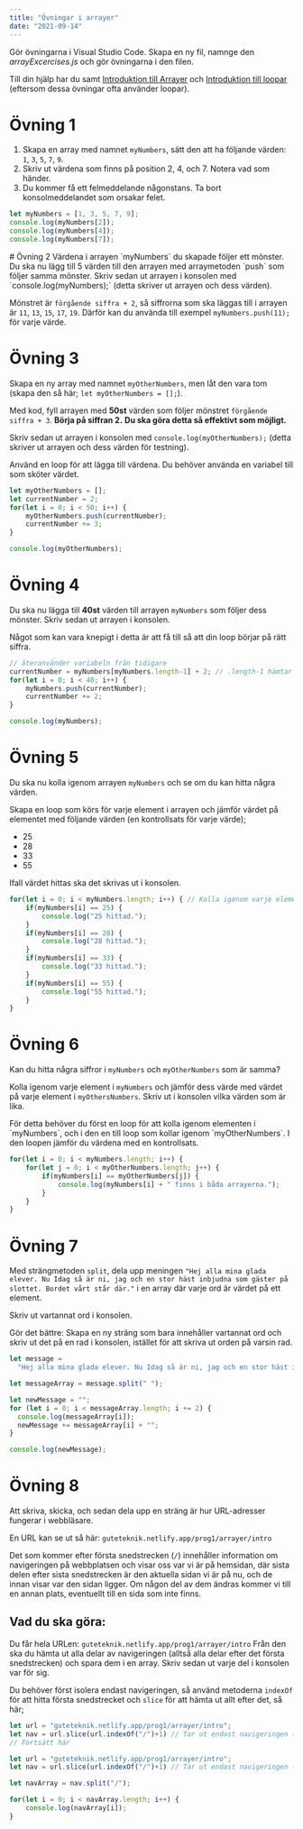 ```yaml
---
title: "Övningar i arrayer"
date: "2021-09-14"
---
```


Gör övningarna i Visual Studio Code. Skapa en ny fil, namnge den _arrayExcercises.js_ och gör övningarna i den filen.

Till din hjälp har du samt [Introduktion till Arrayer](https://guteteknik.netlify.app/prog1/arrayer/intro) och [Introduktion till loopar](https://guteteknik.netlify.app/prog1/iterationssatser/intro) (eftersom dessa övningar ofta använder loopar).

# Övning 1
1. Skapa en array med namnet `myNumbers`, sätt den att ha följande värden: `1`, `3`, `5`, `7`, `9`.
2. Skriv ut värdena som finns på position 2, 4, och 7. Notera vad som händer.
3. Du kommer få ett felmeddelande någonstans. Ta bort konsolmeddelandet som orsakar felet.

<PracticeContainer>

```javascript
let myNumbers = [1, 3, 5, 7, 9];
console.log(myNumbers[2]);
console.log(myNumbers[4]);
console.log(myNumbers[7]);
```

</PracticeContainer>
# Övning 2
Värdena i arrayen `myNumbers` du skapade följer ett mönster. Du ska nu lägg till 5 värden till den arrayen med arraymetoden `push` som följer samma mönster.
Skriv sedan ut arrayen i konsolen med `console.log(myNumbers);` (detta skriver ut arrayen och dess värden).

<PracticeContainer>

Mönstret är `förgående siffra + 2`, så siffrorna som ska läggas till i arrayen är `11`, `13`, `15`, `17`, `19`.
Därför kan du använda till exempel `myNumbers.push(11);` för varje värde.

</PracticeContainer>

# Övning 3
Skapa en ny array med namnet `myOtherNumbers`, men låt den vara tom (skapa den så här; `let myOtherNumbers = [];`).

Med kod, fyll arrayen med **50st** värden som följer mönstret `förgående siffra + 3`. **Börja på siffran 2.**
**Du ska göra detta så effektivt som möjligt.**

Skriv sedan ut arrayen i konsolen med `console.log(myOtherNumbers);` (detta skriver ut arrayen och dess värden för testning).

<PracticeContainer>

Använd en loop för att lägga till värdena. Du behöver använda en variabel till som sköter värdet.

```javascript
let myOtherNumbers = [];
let currentNumber = 2;
for(let i = 0; i < 50; i++) {
    myOtherNumbers.push(currentNumber);
    currentNumber += 3;
}

console.log(myOtherNumbers);
```

</PracticeContainer>

# Övning 4
Du ska nu lägga till **40st** värden till arrayen `myNumbers` som följer dess mönster. Skriv sedan ut arrayen i konsolen.

Något som kan vara knepigt i detta är att få till så att din loop börjar på rätt siffra.

<PracticeContainer>

```javascript
// återanvänder variabeln från tidigare
currentNumber = myNumbers[myNumbers.length-1] + 2; // .length-1 hämtar ut sista elementet i arrayen. +2 för vi ska följa mönstret av förgående siffra +2
for(let i = 0; i < 40; i++) {
    myNumbers.push(currentNumber);
    currentNumber += 2;
}

console.log(myNumbers);
```

</PracticeContainer>

# Övning 5
Du ska nu kolla igenom arrayen `myNumbers` och se om du kan hitta några värden.

Skapa en loop som körs för varje element i arrayen och jämför värdet på elementet med följande värden (en kontrollsats för varje värde);

- 25
- 28
- 33
- 55

Ifall värdet hittas ska det skrivas ut i konsolen.

<PracticeContainer>

```javascript
for(let i = 0; i < myNumbers.length; i++) { // Kolla igenom varje element
    if(myNumbers[i] == 25) {
        console.log("25 hittad.");
    }
    if(myNumbers[i] == 28) {
        console.log("28 hittad.");
    }
    if(myNumbers[i] == 33) {
        console.log("33 hittad.");
    }
    if(myNumbers[i] == 55) {
        console.log("55 hittad.");
    }
}
```

</PracticeContainer>

# Övning 6
Kan du hitta några siffror i `myNumbers` och `myOtherNumbers` som är samma?

Kolla igenom varje element i `myNumbers` och jämför dess värde med värdet på varje element i `myOthersNumbers`. Skriv ut i konsolen vilka värden som är lika.

<Notice>
För detta behöver du först en loop för att kolla igenom elementen i `myNumbers`, och i den en till loop som kollar igenom `myOtherNumbers`. I den loopen jämför du värdena med en kontrollsats.
</Notice>

<PracticeContainer>

```javascript
for(let i = 0; i < myNumbers.length; i++) {
    for(let j = 0; i < myOtherNumbers.length; j++) {
        if(myNumbers[i] == myOtherNumbers[j]) {
            console.log(myNumbers[i] + " finns i båda arrayerna.");
        }
    }
}
```

</PracticeContainer>

# Övning 7
Med strängmetoden `split`, dela upp meningen `"Hej alla mina glada elever. Nu Idag så är ni, jag och en stor häst inbjudna som gäster på slottet. Bordet vårt står där."` i en array där varje ord är värdet på ett element.

Skriv ut vartannat ord i konsolen.

<Notice>

Gör det bättre: Skapa en ny sträng som bara innehåller vartannat ord och skriv ut det på en rad i konsolen, istället för att skriva ut orden på varsin rad.

</Notice>

<PracticeContainer>

```javascript
let message =
  "Hej alla mina glada elever. Nu Idag så är ni, jag och en stor häst inbjudna som gäster på slottet. Bordet vårt står där.";

let messageArray = message.split(" ");

let newMessage = "";
for (let i = 0; i < messageArray.length; i += 2) {
  console.log(messageArray[i]);
  newMessage += messageArray[i] + "";
}

console.log(newMessage);

```

</PracticeContainer>

# Övning 8

Att skriva, skicka, och sedan dela upp en sträng är hur URL-adresser fungerar i webbläsare.

En URL kan se ut så här:
`guteteknik.netlify.app/prog1/arrayer/intro`

Det som kommer efter första snedstrecken (`/`) innehåller information om navigeringen på webbplatsen och visar oss var vi är på hemsidan, där sista delen efter sista snedstrecken är den aktuella sidan vi är på nu, och de innan visar var den sidan ligger. Om någon del av dem ändras kommer vi till en annan plats, eventuellt till en sida som inte finns.

## Vad du ska göra:
Du får hela URLen: `guteteknik.netlify.app/prog1/arrayer/intro`
Från den ska du hämta ut alla delar av navigeringen (alltså alla delar efter det första snedstrecken) och spara dem i en array.
Skriv sedan ut varje del i konsolen var för sig.

<PracticeContainer title="Tips">

Du behöver först isolera endast navigeringen, så använd metoderna `indexOf` för att hitta första snedstrecket och `slice` för att hämta ut allt efter det, så här;

```javascript
let url = "guteteknik.netlify.app/prog1/arrayer/intro";
let nav = url.slice(url.indexOf("/")+1) // Tar ut endast navigeringen (prog1/arrayer/intro)
// Fortsätt här
```

</PracticeContainer>


<PracticeContainer>

```javascript
let url = "guteteknik.netlify.app/prog1/arrayer/intro";
let nav = url.slice(url.indexOf("/")+1) // Tar ut endast navigeringen (prog1/arrayer/intro)

let navArray = nav.split("/");

for(let i = 0; i < navArray.length; i++) {
    console.log(navArray[i]);
}
```

</PracticeContainer>